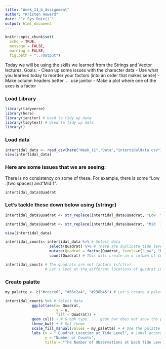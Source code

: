 ```yaml
---
title: "Week_11_b_Assignment"
author: "Kristen Howard"
date: "`r Sys.Date()`"
output: html_document
---
```


```r
knitr::opts_chunk$set(
  echo = TRUE,
  message = FALSE,
  warning = FALSE,
  fig.path = "../Output")
```
Today we will be using the skills we learned from the Strings and Vector lectures. Goals:
 - Clean up some issues with the character data
 - Use what you learned today to reorder your factors (into an order that makes sense)
 - Make column headers better. . . use janitor
 - Make a plot where one of the axes is a factor
 
### Load Library

```r
library(tidyverse)
library(here)
library(janitor) # Used to tidy up data
library(tidytext) # Used to tidy up data
library()
```


### Load data
```r
intertidal_data <- read_csv(here("Week_11","Data","intertidaldata.csv"))
view(intertidal_data) 
```



### Here are some issues that we are seeing:
There is no consistency on some of these. For example, there is some "Low  .(two spaces) and "Mid 1".
```r
intertidal_data$Quadrat


```

### Let's tackle these down below using {stringr}

```r
intertidal_data$Quadrat <- str_replace(intertidal_data$Quadrat, "Low  \\.","Low") # This solved the "Low  ." issue

intertidal_data$Quadrat <- str_replace(intertidal_data$Quadrat, "Mid  1", "Mid") # This solved the mid 1 issue

view(intertidal_data)
```


```r
intertidal_counts<-intertidal_data %>% # Select data
                    select(Quadrat) %>% # There are duplicate tide levels now!
                    mutate(Quadrat = factor(Quadrat, levels=c("Low", "Mid", "High")))  %>% # Make the quadrat location a factor
                    count(Quadrat) # This will create an n column of counts

intertidal_counts # The quadrats are not factors (<fctr>)
                  # Let's look at the different locations of quadrat in low, mid, or high tide 
```
### Create palatte
```r

my_palette <- c("#ccece6", "#66c2a4", "#238b45") # Let's create a palette 
```


```r
intertidal_counts %>% # Select data
            ggplot(aes(x= Quadrat,
                       y = n,
                       fill = Quadrat)) +
            geom_col() + # Graph type. . . geom_bar does not show the proper counts on the 7 axis
            theme_bw() + # Set theme
            scale_fill_manual(values = my_palette) + # Use the palatte you created
            labs (x = " Quadrat Location at Tide Level", # Label accordingly
                  y = "Number of Counts",
                  title = "The Number of Observations at Each Tide Level")
```


